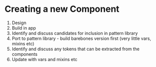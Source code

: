 
<Meta title="Design System|For Developers/Creating a new Component" />

# Creating a new Component

1. Design
2. Build in app
3. Identify and discuss candidates for inclusion in pattern library
4. Port to pattern library - build barebones version first (very little vars, mixins etc)
5. Identify and discuss any tokens that can be extracted from the components
6. Update with vars and mixins etc

